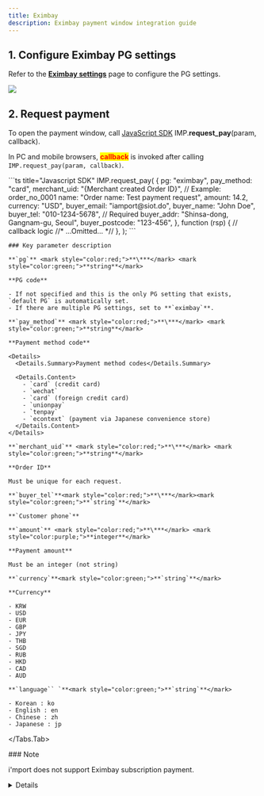 ```yaml
---
title: Eximbay
description: Eximbay payment window integration guide
---
```



## 1. Configure Eximbay PG settings

Refer to the [**Eximbay settings**](../../../ready/2-pg/payment-gateway-settings/undefined-6) page to
configure the PG settings.

![](</gitbook-assets/en/screenshot 2022-06-03 3.34.40.png>)

## 2. Request payment

To open the payment window, call [JavaScript SDK](../../../sdk/javascript-sdk/readme)
IMP.**request\_pay**(param, callback).

In PC and mobile browsers, <mark style="color:red;">**callback**</mark> is invoked after calling `IMP.request_pay(param, callback)`.

<Tabs>
  <Tabs.Tab title="Authenticated payment request">
    ```ts title="Javascript SDK"
    IMP.request_pay(
      {
        pg: "eximbay",
        pay_method: "card",
        merchant_uid: "{Merchant created Order ID}", // Example: order_no_0001
        name: "Order name: Test payment request",
        amount: 14.2,
        currency: "USD",
        buyer_email: "iamport@siot.do",
        buyer_name: "John Doe",
        buyer_tel: "010-1234-5678", // Required
        buyer_addr: "Shinsa-dong, Gangnam-gu, Seoul",
        buyer_postcode: "123-456",
      },
      function (rsp) {
        // callback logic
        //* ...Omitted... *//
      },
    );
    ```

    ### Key parameter description

    **`pg`** <mark style="color:red;">**\***</mark> <mark style="color:green;">**string**</mark>

    **PG code**

    - If not specified and this is the only PG setting that exists, `default PG` is automatically set.
    - If there are multiple PG settings, set to **`eximbay`**.

    **`pay_method`** <mark style="color:red;">**\***</mark> <mark style="color:green;">**string**</mark>

    **Payment method code**

    <Details>
      <Details.Summary>Payment method codes</Details.Summary>

      <Details.Content>
        - `card` (credit card)
        - `wechat`
        - `card` (foreign credit card)
        - `unionpay`
        - `tenpay`
        - `econtext` (payment via Japanese convenience store)
      </Details.Content>
    </Details>

    **`merchant_uid`** <mark style="color:red;">**\***</mark> <mark style="color:green;">**string**</mark>

    **Order ID**

    Must be unique for each request.

    **`buyer_tel`**<mark style="color:red;">**\***</mark><mark style="color:green;">**`string`**</mark>

    **`Customer phone`**

    **`amount`** <mark style="color:red;">**\***</mark> <mark style="color:purple;">**integer**</mark>

    **Payment amount**

    Must be an integer (not string)

    **`currency`**<mark style="color:green;">**`string`**</mark>

    **Currency**

    - KRW
    - USD
    - EUR
    - GBP
    - JPY
    - THB
    - SGD
    - RUB
    - HKD
    - CAD
    - AUD

    **`language`` `**<mark style="color:green;">**`string`**</mark>

    - Korean : ko
    - English : en
    - Chinese : zh
    - Japanese : jp
  </Tabs.Tab>
</Tabs>

<Hint style="warning">
  ### Note

  i'mport does not support Eximbay subscription payment.
</Hint>

<Details>
  <Details.Summary>How to test convenience store payment</Details.Summary>

  <Details.Content>
    ### Convenience store payment method

    As with virtual accounts in Korea, payment is processed at the convenience store counter using the message sent to the customer by e-mail or text message after requesting payment via the payment window.

    - i'mport internally sets pay\_method : vbank
    - Sends callback and webhook to notify that Econtext has been created (status: ready / vbank\_num is fixed as unknown)
    - When Econtext confirms payment deposit, i'mport receives a response from Eximbay, changes status to `paid`, and sends a webhook for post-payment processing

    ### **Convenience store payment test procedure**

    As with the virtual account, you need to test the result of the customer's deposit and receive a notification upon deposit.

    1. Set Eximbay test mode to `ON` and proceed with the payment window.

    2. Write down the `pg_tid` value from the callback response (check the value from the PG approval number column in the i'mport Admin console)

    3. Log in from [http://test.econ.ne.jp/site/tuchi\_2/tuchi\_menu\_2.html](http://test.econ.ne.jp/site/tuchi_2/tuchi_menu_2.html) \
       (ID: ectest / password: #eg0810# )

    4. ShopID : 361301, orderID : `pg_tid` (from step 2)

    5. Click **登録** button at the bottom

    6. On the next page, click **登録** button

    7. Wait 10 minutes and then check that the status is changed to **paid** (at this point, webhook is sent to notify of the deposit)
  </Details.Content>
</Details>
